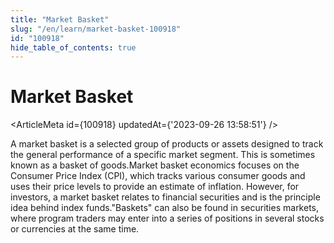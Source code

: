 ```yaml
---
title: "Market Basket"
slug: "/en/learn/market-basket-100918"
id: "100918"
hide_table_of_contents: true
---
```



# Market Basket

<ArticleMeta id={100918} updatedAt={'2023-09-26 13:58:51'} />
<div className='border-solid border-b border-t-0 my-4 border-[var(--ifm-color-gray-300)]' />

A market basket is a selected group of products or assets designed to track the general performance of a specific market segment. This is sometimes known as a basket of goods.Market basket economics focuses on the Consumer Price Index (CPI), which tracks various consumer goods and uses their price levels to provide an estimate of inflation. However, for investors, a market basket relates to financial securities and is the principle idea behind index funds."Baskets" can also be found in securities markets, where program traders may enter into a series of positions in several stocks or currencies at the same time.
